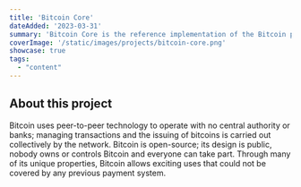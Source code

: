 ```yaml
---
title: 'Bitcoin Core'
dateAdded: '2023-03-31'
summary: 'Bitcoin Core is the reference implementation of the Bitcoin protocol.'
coverImage: '/static/images/projects/bitcoin-core.png'
showcase: true
tags: 
  - "content"
---
```




## About this project

Bitcoin uses peer-to-peer technology to operate with no central authority or
banks; managing transactions and the issuing of bitcoins is carried out
collectively by the network. Bitcoin is open-source; its design is public,
nobody owns or controls Bitcoin and everyone can take part. Through many of its
unique properties, Bitcoin allows exciting uses that could not be covered by any
previous payment system.
